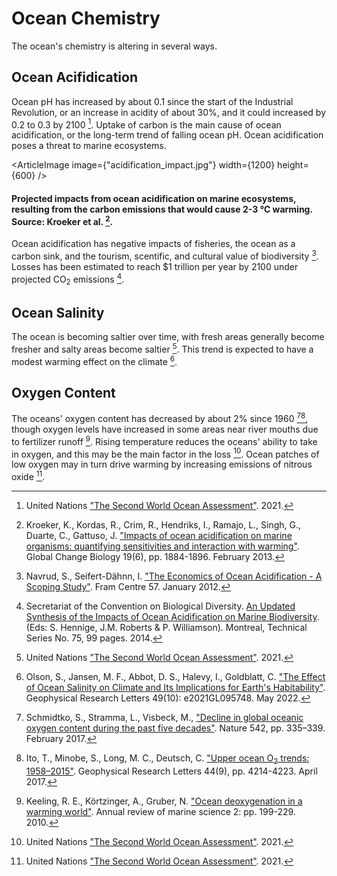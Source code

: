 


# Ocean Chemistry

The ocean's chemistry is altering in several ways.

## Ocean Acifidication

Ocean pH has increased by about 0.1 since the start of the Industrial Revolution, or an increase in acidity of about 30%, and it could increased by 0.2 to 0.3 by 2100 [^{ 4 } ]. Uptake of carbon is the main cause of ocean acidification, or the long-term trend of falling ocean pH. Ocean acidification poses a threat to marine ecosystems.

<ArticleImage image={"acidification_impact.jpg"} width={1200} height={600} />
#### Projected impacts from ocean acidification on marine ecosystems, resulting from the carbon emissions that would cause 2-3 ℃ warming. Source: Kroeker et al. [^{ 1 } ].

Ocean acidification has negative impacts of fisheries, the ocean as a carbon sink, and the tourism, scentific, and cultural value of biodiversity [^{ 2 } ]. Losses has been estimated to reach $1 trillion per year by 2100 under projected CO<sub>2</sub> emissions [^{ 3 } ].

## Ocean Salinity

The ocean is becoming saltier over time, with fresh areas generally become fresher and salty areas become saltier [^{ 4 } ]. This trend is expected to have a modest warming effect on the climate [^{ 5 } ].

## Oxygen Content

The oceans' oxygen content has decreased by about 2% since 1960 [^{ 6 } ][^{ 7 } ], though oxygen levels have increased in some areas near river mouths due to fertilizer runoff [^{ 8 } ]. Rising temperature reduces the oceans' ability to take in oxygen, and this may be the main factor in the loss [^{ 4 } ]. Ocean patches of low oxygen may in turn drive warming by increasing emissions of nitrous oxide [^{ 4 } ].


[^{ 1 }]: Kroeker, K., Kordas, R., Crim, R., Hendriks, I., Ramajo, L., Singh, G., Duarte, C., Gattuso, J. ["Impacts of ocean acidification on marine organisms: quantifying sensitivities and interaction with warming"](https://onlinelibrary.wiley.com/doi/full/10.1111/gcb.12179). Global Change Biology 19(6), pp. 1884-1896. February 2013.

[^{ 2 }]: Navrud, S., Seifert-Dähnn, I. ["The Economics of Ocean Acidification - A Scoping Study"](https://www.researchgate.net/publication/266413564_The_Economics_of_Ocean_Acidification-A_Scoping_Study). Fram Centre 57. January 2012.

[^{ 3 }]: Secretariat of the Convention on Biological Diversity. [An Updated Synthesis of the Impacts of Ocean Acidification on Marine Biodiversity](https://www.cbd.int/doc/publications/cbd-ts-75-en.pdf). (Eds: S. Hennige, J.M. Roberts & P. Williamson). Montreal, Technical Series No. 75, 99 pages. 2014.

[^{ 4 }]: United Nations ["The Second World Ocean Assessment"](https://www.un.org/regularprocess/woa2launch). 2021.

[^{ 5 }]: Olson, S., Jansen, M. F., Abbot, D. S., Halevy, I., Goldblatt, C. ["The Effect of Ocean Salinity on Climate and Its Implications for Earth's Habitability"](https://agupubs.onlinelibrary.wiley.com/doi/10.1029/2021GL095748). Geophysical Research Letters 49(10): e2021GL095748. May 2022.

[^{ 6 }]: Schmidtko, S., Stramma, L., Visbeck, M., ["Decline in global oceanic oxygen content during the past five decades"](https://www.nature.com/articles/nature21399). Nature 542, pp. 335–339. February 2017.

[^{ 7 }]: Ito, T., Minobe, S., Long, M. C., Deutsch, C. ["Upper ocean O<sub>2</sub> trends: 1958–2015"](https://agupubs.onlinelibrary.wiley.com/doi/10.1002/2017GL073613). Geophysical Research Letters 44(9), pp. 4214-4223. April 2017.

[^{ 8 }]: Keeling, R. E., Körtzinger, A., Gruber, N. ["Ocean deoxygenation in a warming world"](https://pubmed.ncbi.nlm.nih.gov/21141663/). Annual review of marine science 2: pp. 199-229. 2010.
